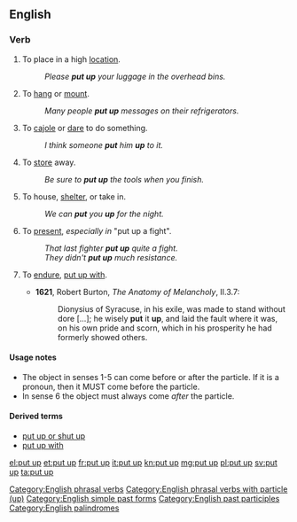 ==English==

===Verb===
{{en-verb|inf=to [[put]] [[up]]|puts up|putting up|put up}}

# {{transitive}} To place in a high [[location]].
#: ''Please '''put up''' your luggage in the overhead bins.''
# {{transitive}} To [[hang]] or [[mount]].
#: ''Many people '''put up''' messages on their refrigerators.''
# {{transitive|idiomatic}} To [[cajole]] or [[dare]] to do something.
#: ''I think someone '''put''' him '''up''' to it.''
# {{transitive|idiomatic}} To [[store]] away.
#: ''Be sure to '''put up''' the tools when you finish.''
# {{transitive|idiomatic}} To house, [[shelter]], or take in.
#: ''We can '''put''' you '''up''' for the night.''
# {{transitive|idiomatic}} To [[present]], ''especially in'' "put up a fight".
#: ''That last fighter '''put up''' quite a fight.''
#: ''They didn't '''put up''' much resistance.''
# {{obsolete|transitive}} To [[endure]], [[put up with]].
#*'''1621''', Robert Burton, ''The Anatomy of Melancholy'', II.3.7:
#*:Dionysius of Syracuse, in his exile, was made to stand without dore [...]; he wisely '''put''' it '''up''', and laid the fault where it was, on his own pride and scorn, which in his prosperity he had formerly showed others.

====Usage notes====
* The object in senses 1-5 can come before or after the particle. If it is a pronoun, then it MUST come before the particle. 
* In sense 6 the object must always come ''after'' the particle.

====Derived terms====
* [[put up or shut up]]
* [[put up with]]

[[Category:English phrasal verbs]]
[[Category:English phrasal verbs with particle (up)]]
[[Category:English simple past forms]]
[[Category:English past participles]]
[[Category:English palindromes]]

[[el:put up]]
[[et:put up]]
[[fr:put up]]
[[it:put up]]
[[kn:put up]]
[[mg:put up]]
[[pl:put up]]
[[sv:put up]]
[[ta:put up]]